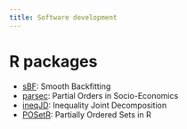 ```yaml
---
title: Software development
---
```


# R packages

* [sBF](https://cran.r-project.org/web/packages/sBF/index.html): Smooth Backfitting
* [parsec](https://cran.r-project.org/web/packages/parsec/index.html): Partial Orders in Socio-Economics
* [ineqJD](https://cran.r-project.org/web/packages/ineqJD/index.html): Inequality Joint Decomposition
* [POSetR](https://cran.r-project.org/web/packages/POSetR/index.html): Partially Ordered Sets in R